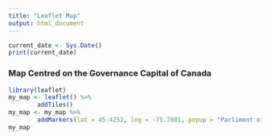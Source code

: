 ```yaml
---
title: "Leaflet Map"
output: html_document
---
```



```r
current_date <- Sys.Date()
print(current_date)
```


### Map Centred on the Governance Capital of Canada

```r
library(leaflet)
my_map <- leaflet() %>%
        addTiles()
my_map <- my_map %>%
        addMarkers(lat = 45.4252, lng = -75.7001, popup = "Parliment of Canada")
my_map
```
